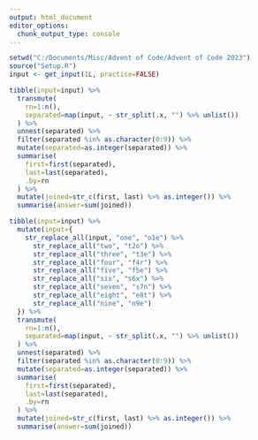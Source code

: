 ```yaml
---
output: html_document
editor_options: 
  chunk_output_type: console
---
```


```r

setwd("C:/Documents/Misc/Advent of Code/Advent of Code 2023")
source("Setup.R")
input <- get_input(1L, practice=FALSE)

```

```r

tibble(input=input) %>%
  transmute(
    rn=1:n(),
    separated=map(input, ~ str_split(.x, "") %>% unlist())
  ) %>%
  unnest(separated) %>%
  filter(separated %in% as.character(0:9)) %>%
  mutate(separated=as.integer(separated)) %>%
  summarise(
    first=first(separated),
    last=last(separated),
    .by=rn
  ) %>%
  mutate(joined=str_c(first, last) %>% as.integer()) %>%
  summarise(answer=sum(joined))

```

```r

tibble(input=input) %>%
  mutate(input={
    str_replace_all(input, "one", "o1e") %>%
      str_replace_all("two", "t2o") %>%
      str_replace_all("three", "t3e") %>%
      str_replace_all("four", "f4r") %>%
      str_replace_all("five", "f5e") %>%
      str_replace_all("six", "s6x") %>%
      str_replace_all("seven", "s7n") %>%
      str_replace_all("eight", "e8t") %>%
      str_replace_all("nine", "n9e")
  }) %>%
  transmute(
    rn=1:n(),
    separated=map(input, ~ str_split(.x, "") %>% unlist())
  ) %>%
  unnest(separated) %>%
  filter(separated %in% as.character(0:9)) %>%
  mutate(separated=as.integer(separated)) %>%
  summarise(
    first=first(separated),
    last=last(separated),
    .by=rn
  ) %>%
  mutate(joined=str_c(first, last) %>% as.integer()) %>%
  summarise(answer=sum(joined))

```

